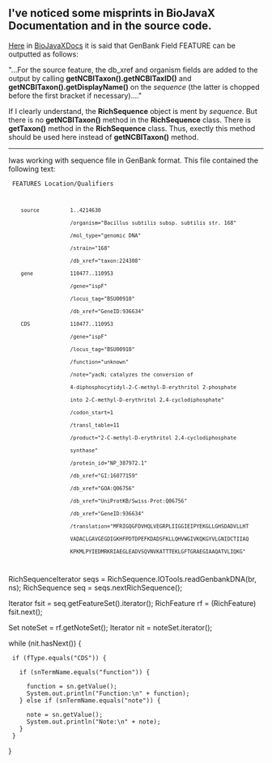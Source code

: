 == I've noticed some misprints in BioJavaX Documentation and in the source code. ==

[[BioJava:BioJavaXDocs#Writing_2|Here]] in [[BioJava:BioJavaXDocs|BioJavaXDocs]] it is said that GenBank Field FEATURE can be outputted as follows:

"...For the source feature, the db_xref and organism fields are added to the output by calling '''getNCBITaxon().getNCBITaxID()''' and '''getNCBITaxon().getDisplayName()''' on the ''sequence'' (the latter is chopped before the first bracket if necessary)...."

If I clearly understand, the '''RichSequence''' object is ment by ''sequence''. But there is no '''getNCBITaxon()''' method in the '''RichSequence''' class. There is '''getTaxon()''' method in the '''RichSequence''' class. Thus, exectly this method should be used here instead of '''getNCBITaxon()''' method.

----
Iwas working with sequence file in GenBank format. This file contained the following text:

<code>
FEATURES             Location/Qualifiers
     source          1..4214630
                     /organism="Bacillus subtilis subsp. subtilis str. 168"
                     /mol_type="genomic DNA"
                     /strain="168"
                     /db_xref="taxon:224308"
     gene            110477..110953
                     /gene="ispF"
                     /locus_tag="BSU00910"
                     /db_xref="GeneID:936634"
     CDS             110477..110953
                     /gene="ispF"
                     /locus_tag="BSU00910"
                     /function="unknown"
                     /note="yacN; catalyzes the conversion of
                     4-diphosphocytidyl-2-C-methyl-D-erythritol 2-phosphate
                     into 2-C-methyl-D-erythritol 2,4-cyclodiphosphate"
                     /codon_start=1
                     /transl_table=11
                     /product="2-C-methyl-D-erythritol 2,4-cyclodiphosphate
                     synthase"
                     /protein_id="NP_387972.1"
                     /db_xref="GI:16077159"
                     /db_xref="GOA:Q06756"
                     /db_xref="UniProtKB/Swiss-Prot:Q06756"
                     /db_xref="GeneID:936634"
                     /translation="MFRIGQGFDVHQLVEGRPLIIGGIEIPYEKGLLGHSDADVLLHT
                     VADACLGAVGEGDIGKHFPDTDPEFKDADSFKLLQHVWGIVKQKGYVLGNIDCTIIAQ
                     KPKMLPYIEDMRKRIAEGLEADVSQVNVKATTTEKLGFTGRAEGIAAQATVLIQKG"
</code>

<java>

RichSequenceIterator seqs = RichSequence.IOTools.readGenbankDNA(br, ns);
RichSequence seq = seqs.nextRichSequence();

Iterator fsit = seq.getFeatureSet().iterator();
RichFeature rf = (RichFeature) fsit.next();

Set noteSet = rf.getNoteSet();
Iterator nit = noteSet.iterator();

while (nit.hasNext()) {

  if (fType.equals("CDS")) {

    if (snTermName.equals("function")) {

      function = sn.getValue();
      System.out.println("Function:\n" + function);
    } else if (snTermName.equals("note")) {

      note = sn.getValue();
      System.out.println("Note:\n" + note);
    }
  }
}
</java>